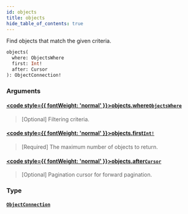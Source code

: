 ```yaml
---
id: objects
title: objects
hide_table_of_contents: true
---
```








Find objects that match the given criteria.

```graphql
objects(
  where: ObjectsWhere
  first: Int!
  after: Cursor
): ObjectConnection!
```


### Arguments

#### [<code style={{ fontWeight: 'normal' }}>objects.<b>where</b></code>](#)<Bullet />[`ObjectsWhere`](/docs/directory-api-reference/schema/objects/inputs/objects-where) <Badge class="secondary" text="input"/> <Badge class="secondary" text="objects"/>
> [Optional] Filtering criteria.
> 

#### [<code style={{ fontWeight: 'normal' }}>objects.<b>first</b></code>](#)<Bullet />[`Int!`](/docs/directory-api-reference/schema/common/scalars/int) <Badge class="secondary" text="non-null"/> <Badge class="secondary" text="scalar"/> <Badge class="secondary" text="common"/>
> [Required] The maximum number of objects to return.
> 

#### [<code style={{ fontWeight: 'normal' }}>objects.<b>after</b></code>](#)<Bullet />[`Cursor`](/docs/directory-api-reference/schema/common/scalars/cursor) <Badge class="secondary" text="scalar"/> <Badge class="secondary" text="common"/>
> [Optional] Pagination cursor for forward pagination.
> 

### Type

#### [`ObjectConnection`](/docs/directory-api-reference/schema/objects/objects/object-connection) <Badge class="secondary" text="object"/> <Badge class="secondary" text="objects"/>
> 
> 





